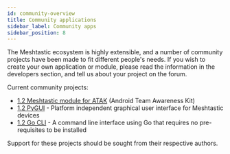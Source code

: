 ```yaml
---
id: community-overview
title: Community applications
sidebar_label: Community apps
sidebar_position: 8
---
```


The Meshtastic ecosystem is highly extensible, and a number of community projects have been made to fit different people's needs. If you wish to create your own application or module, please read the information in the developers section, and tell us about your project on the forum.

Current community projects:

- [1.2 Meshtastic module for ATAK](/docs/software/community/community-atak) (Android Team Awareness Kit)
- [1.2 PyGUI](/docs/software/community/community-pygui) - Platform independent graphical user interface for Meshtastic devices
- [1.2 Go CLI](/docs/software/community/community-go) - A command line interface using Go that requires no pre-requisites to be installed

Support for these projects should be sought from their respective authors.
